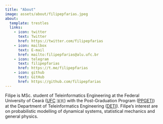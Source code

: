 ```yaml
---
title: "About"
image: assets/about/filipepfarias.jpeg
about:
  template: trestles
  links:
    - icon: twitter
      text: Twitter
      href: https://twitter.com/filipepfarias
    - icon: mailbox
      text: E-mail
      href: mailto:filipepfarias@alu.ufc.br
    - icon: telegram
      text: filipepfarias
      href: https://t.me/filipepfarias
    - icon: github
      text: GitHub
      href: https://github.com/filipepfarias
---
```


<!-- ## About this blog -->

Filipe is MSc. student of Teleinformatics Engineering at the Federal University of Ceará ([UFC](https://ufc.br/) 🇧🇷) with the Post-Graduation Program ([PPGETI](https://ppgeti.ufc.br/en/)) at the Department of Teleinformatics Engineering ([DETI](https://deti.ufc.br/pt/)). Filipe's interest are on probabilistic modelling of dynamical systems, statistical mechanics and general physics.